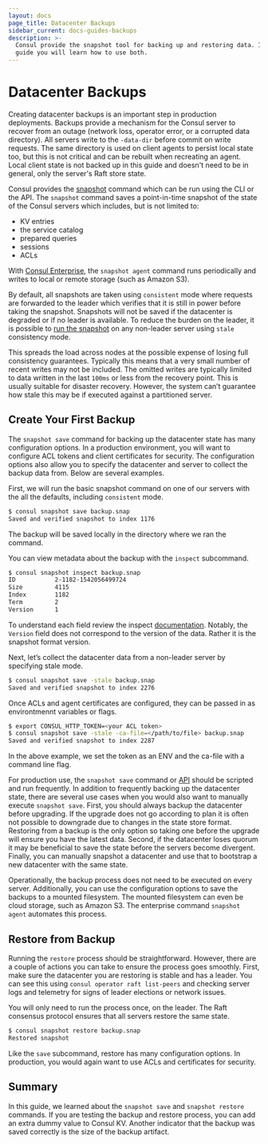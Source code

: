 ```yaml
---
layout: docs
page_title: Datacenter Backups
sidebar_current: docs-guides-backups
description: >-
  Consul provide the snapshot tool for backing up and restoring data. In this
  guide you will learn how to use both.
---
```


# Datacenter Backups

Creating datacenter backups is an important step in production deployments. Backups provide a mechanism for the Consul server to recover from an outage (network loss, operator error, or a corrupted data directory). All servers write to the `-data-dir` before commit on write requests. The same directory is used on client agents to persist local state too, but this is not critical and can be rebuilt when recreating an agent. Local client state is not backed up in this guide and doesn't need to be in general, only the server's Raft store state.

Consul provides the [snapshot](https://consul.io/docs/commands/snapshot.html) command which can be run using the CLI or the API. The `snapshot` command saves a point-in-time snapshot of the state of the Consul servers which includes, but is not limited to:

- KV entries
- the service catalog
- prepared queries
- sessions
- ACLs

With [Consul Enterprise](/docs/commands/snapshot/agent.html), the `snapshot agent` command runs periodically and writes to local or remote storage (such as Amazon S3).

By default, all snapshots are taken using `consistent` mode where requests are forwarded to the leader which verifies that it is still in power before taking the snapshot. Snapshots will not be saved if the datacenter is degraded or if no leader is available. To reduce the burden on the leader, it is possible to [run the snapshot](/docs/commands/snapshot/save.html) on any non-leader server using `stale` consistency mode.

This spreads the load across nodes at the possible expense of losing full consistency guarantees. Typically this means that a very small number of recent writes may not be included. The omitted writes are typically limited to data written in the last `100ms` or less from the recovery point. This is usually suitable for disaster recovery. However, the system can’t guarantee how stale this may be if executed against a partitioned server.

## Create Your First Backup

The `snapshot save` command for backing up the datacenter state has many configuration options. In a production environment, you will want to configure ACL tokens and client certificates for security. The configuration options also allow you to specify the datacenter and server to collect the backup data from. Below are several examples.

First, we will run the basic snapshot command on one of our servers with the all the defaults, including `consistent` mode.

```sh
$ consul snapshot save backup.snap
Saved and verified snapshot to index 1176
```

The backup will be saved locally in the directory where we ran the command.

You can view metadata about the backup with the `inspect` subcommand.

```sh
$ consul snapshot inspect backup.snap
ID           2-1182-1542056499724
Size         4115
Index        1182
Term         2
Version      1
```

To understand each field review the inspect [documentation](https://www.consul.io/docs/commands/snapshot/inspect.html). Notably, the `Version` field does not correspond to the version of the data. Rather it is the snapshot format version.

Next, let’s collect the datacenter data from a non-leader server by specifying stale mode.

```sh
$ consul snapshot save -stale backup.snap
Saved and verified snapshot to index 2276
```

Once ACLs and agent certificates are configured, they can be passed in as environtmennt variables or flags.

```sh
$ export CONSUL_HTTP_TOKEN=<your ACL token>
$ consul snapshot save -stale -ca-file=</path/to/file> backup.snap
Saved and verified snapshot to index 2287
```

In the above example, we set the token as an ENV and the ca-file with a command line flag.

For production use, the `snapshot save` command or [API](https://www.consul.io/api/snapshot.html) should be scripted and run frequently. In addition to frequently backing up the datacenter state, there are several use cases when you would also want to manually execute `snapshot save`. First, you should always backup the datacenter before upgrading. If the upgrade does not go according to plan it is often not possible to downgrade due to changes in the state store format. Restoring from a backup is the only option so taking one before the upgrade will ensure you have the latest data. Second, if the datacenter loses quorum it may be beneficial to save the state before the servers become divergent. Finally, you can manually snapshot a datacenter and use that to bootstrap a new datacenter with the same state.

Operationally, the backup process does not need to be executed on every server. Additionally, you can use the configuration options to save the backups to a mounted filesystem. The mounted filesystem can even be cloud storage, such as Amazon S3. The enterprise command `snapshot agent` automates this process.

## Restore from Backup

Running the `restore` process should be straightforward. However, there are a couple of actions you can take to ensure the process goes smoothly. First, make sure the datacenter you are restoring is stable and has a leader. You can see this using `consul operator raft list-peers` and checking server logs and telemetry for signs of leader elections or network issues.

You will only need to run the process once, on the leader. The Raft consensus protocol ensures that all servers restore the same state.

```sh
$ consul snapshot restore backup.snap
Restored snapshot
```

Like the `save` subcommand, restore has many configuration options. In production, you would again want to use ACLs and certificates for security.

## Summary

In this guide, we learned about the `snapshot save` and `snapshot restore` commands. If you are testing the backup and restore process, you can add an extra dummy value to Consul KV. Another indicator that the backup was saved correctly is the size of the backup artifact.
